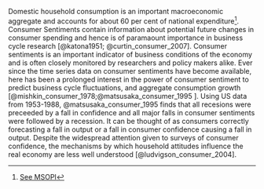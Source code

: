 Domestic household consumption is an important macroeconomic aggregate and accounts for about 60 per cent of national expenditure^[[See MSOPI](https://pib.gov.in/PressReleasePage.aspx?PRID=2010223)]. Consumer Sentiments  contain information about potential future changes in consumer spending and hence is of paramaount importance in business cycle research [@katona1951; @curtin_consumer_2007]. Consumer sentiments is an important indicator of business conditions of the economy and is often closely monitored by researchers and policy makers alike. Ever since the time series data on consumer sentiments have become available, here has been a prolonged interest in the power of consumer sentiment to predict business cycle fluctuations, and aggregate consumption growth [@mishkin_consumer_1978;@matsusaka_consumer_1995 ]. Using US data from 1953-1988, @matsusaka_consumer_1995 finds that all recesions were preceeded by a fall in confidence and all major falls in consumer sentiments were followed by a recession. It can be thought of as consumers correctly forecasting a fall in output or a fall in consumer confidence causing a fall in output. Despite the widespread attention given to surveys of consumer confidence, the mechanisms by which household attitudes influence the real economy are less well understood [@ludvigson_consumer_2004].











